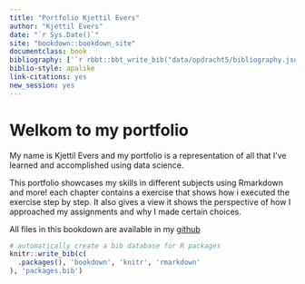 ```yaml
--- 
title: "Portfolio Kjettil Evers"
author: "Kjettil Evers"
date: "`r Sys.Date()`"
site: "bookdown::bookdown_site"
documentclass: book
bibliography: ['`r rbbt::bbt_write_bib("data/opdracht5/bibliography.json", overwrite = TRUE)`']
biblio-style: apalike
link-citations: yes
new_session: yes
---
```


# Welkom to my portfolio
My name is Kjettil Evers and my portfolio is a representation of all that I've learned and accomplished using data science. 


This portfolio showcases my skills in different subjects using Rmarkdown and more!
each chapter contains a exercise that shows how i executed the exercise step by step. It also gives a view it shows the perspective of how I approached my assignments and why I made certain choices. 

All files in this bookdown are available in my [github](https://github.com/kjettil/kjettil.github.io)




```r
# automatically create a bib database for R packages
knitr::write_bib(c(
  .packages(), 'bookdown', 'knitr', 'rmarkdown'
), 'packages.bib')
```
